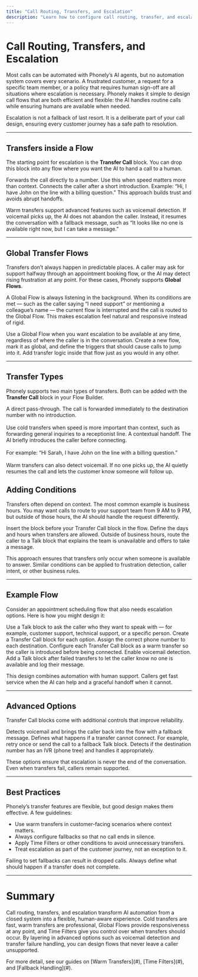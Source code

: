 ```yaml
---
title: "Call Routing, Transfers, and Escalation"
description: "Learn how to configure call routing, transfer, and escalation in Phonely to combine AI automation with reliable human handoffs."
---
```


# Call Routing, Transfers, and Escalation

Most calls can be automated with Phonely’s AI agents, but no automation system covers every scenario. A frustrated customer, a request for a specific team member, or a policy that requires human sign-off are all situations where escalation is necessary. Phonely makes it simple to design call flows that are both efficient and flexible: the AI handles routine calls while ensuring humans are available when needed.

<info>
  Escalation is not a fallback of last resort. It is a deliberate part of your call design, ensuring every customer journey has a safe path to resolution.
</info>

---

## Transfers inside a Flow

The starting point for escalation is the **Transfer Call** block. You can drop this block into any flow where you want the AI to hand a call to a human.

<Cards>
  <Card title="Cold Transfer">
    Forwards the call directly to a number. Use this when speed matters more than context.
  </Card>

  <Card title="Warm Transfer">
    Connects the caller after a short introduction. Example: “Hi, I have John on the line with a billing question.” This approach builds trust and avoids abrupt handoffs.
  </Card>
</Cards>

Warm transfers support advanced features such as voicemail detection. If voicemail picks up, the AI does not abandon the caller. Instead, it resumes the conversation with a fallback message, such as “It looks like no one is available right now, but I can take a message.”

---

## Global Transfer Flows

Transfers don’t always happen in predictable places. A caller may ask for support halfway through an appointment booking flow, or the AI may detect rising frustration at any point. For these cases, Phonely supports **Global Flows**.

A Global Flow is always listening in the background. When its conditions are met — such as the caller saying “I need support” or mentioning a colleague’s name — the current flow is interrupted and the call is routed to the Global Flow. This makes escalation feel natural and responsive instead of rigid.

<Accordion>
  <AccordionItem title="When to use Global Flows">
  Use a Global Flow when you want escalation to be available at any time, regardless of where the caller is in the conversation.
</AccordionItem>

  <AccordionItem title="How to configure">
  Create a new flow, mark it as global, and define the triggers that should cause calls to jump into it. Add transfer logic inside that flow just as you would in any other.
</AccordionItem>
</Accordion>

---
## Transfer Types

Phonely supports two main types of transfers. Both can be added with the **Transfer Call** block in your Flow Builder.  

<Cards>
  <Card title="Cold Transfer">
    A direct pass-through. The call is forwarded immediately to the destination number with no introduction.  
    <br/><br/>
    Use cold transfers when speed is more important than context, such as forwarding general inquiries to a receptionist line.
  </Card>
  <Card title="Warm Transfer">
    A contextual handoff. The AI briefly introduces the caller before connecting.  
    <br/><br/>
    For example: “Hi Sarah, I have John on the line with a billing question.”  
    <br/><br/>
    Warm transfers can also detect voicemail. If no one picks up, the AI quietly resumes the call and lets the customer know someone will follow up.
  </Card>
</Cards>

## Adding Conditions

Transfers often depend on context. The most common example is business hours. You may want calls to route to your support team from 9 AM to 9 PM, but outside of those hours, the AI should handle the request differently.

<Steps>
  <Step title="Add a Time Filter block">
    Insert the block before your Transfer Call block in the flow.
  </Step>
  
  <Step title="Set your business hours">
    Define the days and hours when transfers are allowed.
  </Step>
  
  <Step title="Configure fallback">
    Outside of business hours, route the caller to a Talk block that explains the team is unavailable and offers to take a message.
  </Step>
</Steps>

This approach ensures that transfers only occur when someone is available to answer. Similar conditions can be applied to frustration detection, caller intent, or other business rules.

---

## Example Flow

Consider an appointment scheduling flow that also needs escalation options. Here is how you might design it:

<Tabs>
  <Tab title="Step 1: Confirm intent">
    Use a Talk block to ask the caller who they want to speak with — for example, customer support, technical support, or a specific person.
  </Tab>
  <Tab title="Step 2: Route by choice">
    Create a Transfer Call block for each option. Assign the correct phone number to each destination.
  </Tab>
  <Tab title="Step 3: Handle with care">
    Configure each Transfer Call block as a warm transfer so the caller is introduced before being connected.
  </Tab>
  <Tab title="Step 4: Protect against failure">
    Enable voicemail detection. Add a Talk block after failed transfers to let the caller know no one is available and log their message.
  </Tab>
</Tabs>

This design combines automation with human support. Callers get fast service when the AI can help and a graceful handoff when it cannot.

---

## Advanced Options

Transfer Call blocks come with additional controls that improve reliability.

<Properties>
  <Property name="voicemail_detection" type="boolean">
    Detects voicemail and brings the caller back into the flow with a fallback message.
  </Property>

  <Property name="transfer_failures" type="action">
    Defines what happens if a transfer cannot connect. For example, retry once or send the call to a fallback Talk block.
  </Property>

  <Property name="ivr_detection" type="boolean">
    Detects if the destination number has an IVR (phone tree) and handles it appropriately.
  </Property>
</Properties>

These options ensure that escalation is never the end of the conversation. Even when transfers fail, callers remain supported.

---

## Best Practices

Phonely’s transfer features are flexible, but good design makes them effective. A few guidelines:

- Use warm transfers in customer-facing scenarios where context matters.
- Always configure fallbacks so that no call ends in silence.
- Apply Time Filters or other conditions to avoid unnecessary transfers.
- Treat escalation as part of the customer journey, not an exception to it.

<warning>
  Failing to set fallbacks can result in dropped calls. Always define what should happen if a transfer does not complete.
</warning>

---

# Summary

Call routing, transfers, and escalation transform AI automation from a closed system into a flexible, human-aware experience. Cold transfers are fast, warm transfers are professional, Global Flows provide responsiveness at any point, and Time Filters give you control over when transfers should occur. By layering in advanced options such as voicemail detection and transfer failure handling, you can design flows that never leave a caller unsupported.

<Info>
  For more detail, see our guides on [Warm Transfers](#), [Time Filters](#), and [Fallback Handling](#).
</Info>